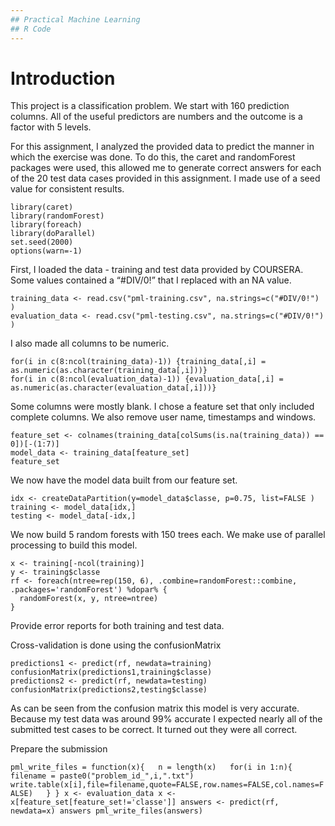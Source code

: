 ---
## Practical Machine Learning
## R Code
---

# Introduction
This project is a classification problem. We start with 160 prediction columns. All of the useful predictors are numbers and the outcome is a factor with 5 levels.

For this assignment, I analyzed the provided data to predict the manner in which the exercise was done. To do this, the caret and randomForest packages were used, this allowed me to generate correct answers for each of the 20 test data cases provided in this assignment. I made use of a seed value for consistent results. </br>

```library(Hmisc)
library(caret)
library(randomForest)
library(foreach)
library(doParallel)
set.seed(2000)
options(warn=-1)
```

First, I loaded the data - training and test data provided by COURSERA. Some values contained a "#DIV/0!" that I replaced with an NA value.</br>

```
training_data <- read.csv("pml-training.csv", na.strings=c("#DIV/0!") )
evaluation_data <- read.csv("pml-testing.csv", na.strings=c("#DIV/0!") )
```
I also made all columns to be numeric.
```
for(i in c(8:ncol(training_data)-1)) {training_data[,i] = as.numeric(as.character(training_data[,i]))}
for(i in c(8:ncol(evaluation_data)-1)) {evaluation_data[,i] = as.numeric(as.character(evaluation_data[,i]))}
```
Some columns were mostly blank. I chose a feature set that only included complete columns. We also remove user name, timestamps and windows.

```
feature_set <- colnames(training_data[colSums(is.na(training_data)) == 0])[-(1:7)]
model_data <- training_data[feature_set]
feature_set
```
We now have the model data built from our feature set.

```
idx <- createDataPartition(y=model_data$classe, p=0.75, list=FALSE )
training <- model_data[idx,]
testing <- model_data[-idx,]
```
We now build 5 random forests with 150 trees each. We make use of parallel processing to build this model. 

```registerDoParallel()
x <- training[-ncol(training)]
y <- training$classe
rf <- foreach(ntree=rep(150, 6), .combine=randomForest::combine, .packages='randomForest') %dopar% {
  randomForest(x, y, ntree=ntree) 
}
```

Provide error reports for both training and test data.

Cross-validation is done using the confusionMatrix
```
predictions1 <- predict(rf, newdata=training)
confusionMatrix(predictions1,training$classe)
predictions2 <- predict(rf, newdata=testing)
confusionMatrix(predictions2,testing$classe)
```
As can be seen from the confusion matrix this model is very accurate. Because my test data was around 99% accurate I expected nearly all of the submitted test cases to be correct. It turned out they were all correct.

Prepare the submission

```
pml_write_files = function(x){
  n = length(x)
  for(i in 1:n){
    filename = paste0("problem_id_",i,".txt")
    write.table(x[i],file=filename,quote=FALSE,row.names=FALSE,col.names=FALSE)
  }
}
x <- evaluation_data
x <- x[feature_set[feature_set!='classe']]
answers <- predict(rf, newdata=x)
answers
pml_write_files(answers)```
